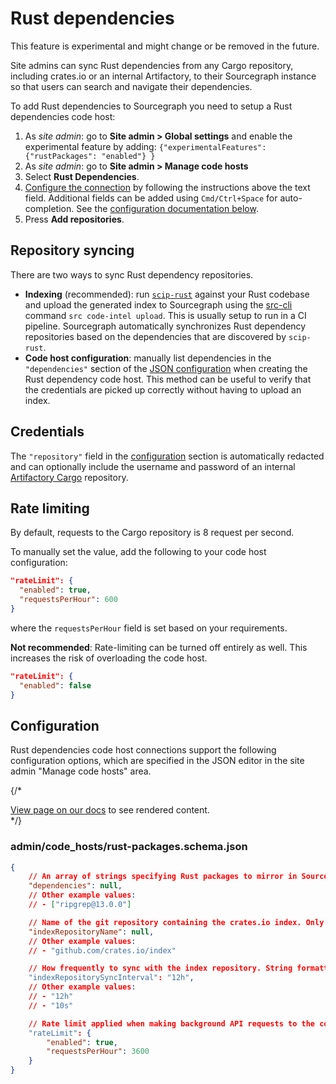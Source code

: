 # Rust dependencies

<Callout type="note">This feature is experimental and might change or be removed in the future.</Callout>


Site admins can sync Rust dependencies from any Cargo repository, including crates.io or an internal Artifactory, to their Sourcegraph instance so that users can search and navigate their dependencies.

To add Rust dependencies to Sourcegraph you need to setup a Rust dependencies code host:

1. As *site admin*: go to **Site admin > Global settings** and enable the experimental feature by adding: `{"experimentalFeatures": {"rustPackages": "enabled"} }`
1. As *site admin*: go to **Site admin > Manage code hosts**
1. Select **Rust Dependencies**.
1. [Configure the connection](#configuration) by following the instructions above the text field. Additional fields can be added using `Cmd/Ctrl+Space` for auto-completion. See the [configuration documentation below](#configuration).
1. Press **Add repositories**.

## Repository syncing

There are two ways to sync Rust dependency repositories.

* **Indexing** (recommended): run [`scip-rust`](https://sourcegraph.github.io/scip-rust/) against your Rust codebase and upload the generated index to Sourcegraph using the [src-cli](https://github.com/sourcegraph/src-cli) command `src code-intel upload`. This is usually setup to run in a CI pipeline. Sourcegraph automatically synchronizes Rust dependency repositories based on the dependencies that are discovered by `scip-rust`.
* **Code host configuration**: manually list dependencies in the `"dependencies"` section of the [JSON configuration](#configuration) when creating the Rust dependency code host. This method can be useful to verify that the credentials are picked up correctly without having to upload an index.

## Credentials

The `"repository"` field in the [configuration](#configuration) section is automatically redacted and can optionally include the username and password of an internal [Artifactory Cargo](https://www.jfrog.com/confluence/display/JFROG/Cargo+Repositories) repository.

## Rate limiting

By default, requests to the Cargo repository is 8 request per second.

To manually set the value, add the following to your code host configuration:

```json
"rateLimit": {
  "enabled": true,
  "requestsPerHour": 600
}
```

where the `requestsPerHour` field is set based on your requirements.

**Not recommended**: Rate-limiting can be turned off entirely as well.
This increases the risk of overloading the code host.

```json
"rateLimit": {
  "enabled": false
}
```

## Configuration

Rust dependencies code host connections support the following configuration options, which are specified in the JSON editor in the site admin "Manage code hosts" area.

{/* <div markdown-func=jsonschemadoc jsonschemadoc:path="admin/code_hosts/rust-packages.schema.json">[View page on our docs](/integration/rust) to see rendered content.</div> */}

### admin/code_hosts/rust-packages.schema.json

```json
{
	// An array of strings specifying Rust packages to mirror in Sourcegraph.
	"dependencies": null,
	// Other example values:
	// - ["ripgrep@13.0.0"]

	// Name of the git repository containing the crates.io index. Only set if you intend to sync every crate from the index. Updating this setting does not trigger a sync immediately, you must wait until the next scheduled sync for the value to get picked up.
	"indexRepositoryName": null,
	// Other example values:
	// - "github.com/crates.io/index"

	// How frequently to sync with the index repository. String formatted as a Go time.Duration. The Sourcegraph server needs to be restarted to pick up a new value of this configuration option.
	"indexRepositorySyncInterval": "12h",
	// Other example values:
	// - "12h"
	// - "10s"

	// Rate limit applied when making background API requests to the configured Rust repository APIs.
	"rateLimit": {
		"enabled": true,
		"requestsPerHour": 3600
	}
}
```
